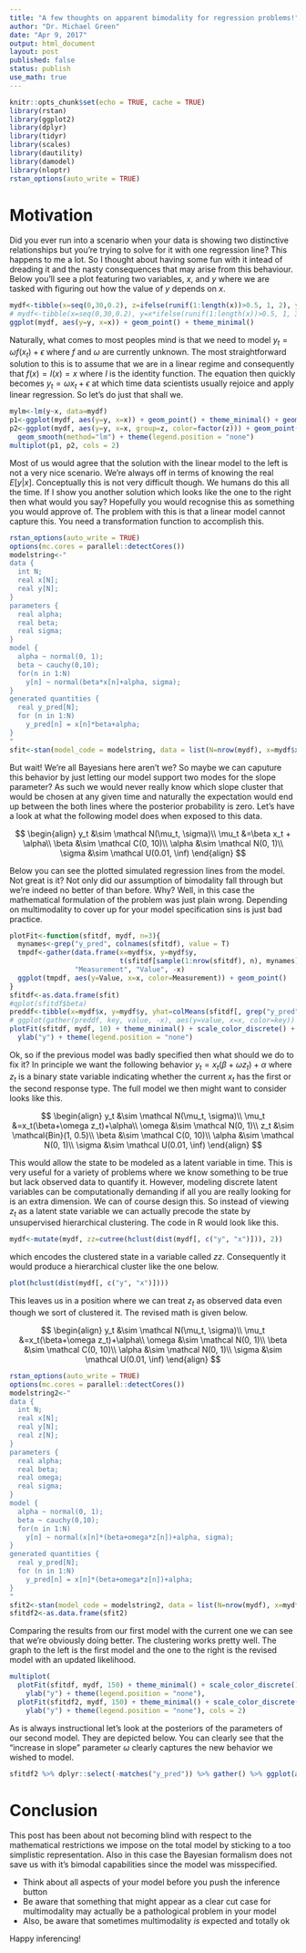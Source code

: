 ```yaml
---
title: "A few thoughts on apparent bimodality for regression problems!"
author: "Dr. Michael Green"
date: "Apr 9, 2017"
output: html_document
layout: post
published: false
status: publish
use_math: true
---
```



```r
knitr::opts_chunk$set(echo = TRUE, cache = TRUE)
library(rstan)
library(ggplot2)
library(dplyr)
library(tidyr)
library(scales)
library(dautility)
library(damodel)
library(nloptr)
rstan_options(auto_write = TRUE)
```

# Motivation

Did you ever run into a scenario when your data is showing two distinctive relationships but you're trying to solve for it with one regression line? This happens to me a lot. So I thought about having some fun with it intead of dreading it and the nasty consequences that may arise from this behaviour. Below you'll see a plot featuring two variables, $x$, and $y$ where we are tasked with figuring out how the value of $y$ depends on $x$.

```r
mydf<-tibble(x=seq(0,30,0.2), z=ifelse(runif(1:length(x))>0.5, 1, 2), y=x*ifelse(z<2, 1, 3)+rnorm(length(x), 0, 5))
# mydf<-tibble(x=seq(0,30,0.2), y=x*ifelse(runif(1:length(x))>0.5, 1, 3)+rnorm(length(x), 0, 5))
ggplot(mydf, aes(y=y, x=x)) + geom_point() + theme_minimal()
```

Naturally, what comes to most peoples mind is that we need to model $y_t=\omega f(x_t)+\epsilon$ where $f$ and $\omega$ are currently unknown. The most straightforward solution to this is to assume that we are in a linear regime and consequently that $f(x)=I(x)=x$ where $I$ is the identity function. The equation then quickly becomes $y_t=\omega x_t+\epsilon$ at which time data scientists usually rejoice and apply linear regression. So let's do just that shall we.

```r
mylm<-lm(y~x, data=mydf)
p1<-ggplot(mydf, aes(y=y, x=x)) + geom_point() + theme_minimal() + geom_smooth(method="lm")
p2<-ggplot(mydf, aes(y=y, x=x, group=z, color=factor(z))) + geom_point() + theme_minimal() + 
  geom_smooth(method="lm") + theme(legend.position = "none")
multiplot(p1, p2, cols = 2)
```

Most of us would agree that the solution with the linear model to the left is not a very nice scenario. We're always off in terms of knowing the real $E[y|x]$. Conceptually this is not very difficult though. We humans do this all the time. If I show you another solution which looks like the one to the right then what would you say? Hopefully you would recognise this as something you would approve of. The problem with this is that a linear model cannot capture this. You need a transformation function to accomplish this. 

```r
rstan_options(auto_write = TRUE)
options(mc.cores = parallel::detectCores())
modelstring<-"
data {
  int N;
  real x[N];
  real y[N];
}
parameters {
  real alpha;
  real beta;
  real sigma;
}
model {
  alpha ~ normal(0, 1);
  beta ~ cauchy(0,10);
  for(n in 1:N)
    y[n] ~ normal(beta*x[n]+alpha, sigma);
}
generated quantities {
  real y_pred[N];
  for (n in 1:N)
    y_pred[n] = x[n]*beta+alpha;
}
"
sfit<-stan(model_code = modelstring, data = list(N=nrow(mydf), x=mydf$x, y=mydf$y))
```

But wait! We're all Bayesians here aren't we? So maybe we can caputure this behavior by just letting our model support two modes for the slope parameter? As such we would never really know which slope cluster that would be chosen at any given time and naturally the expectation would end up between the both lines where the posterior probability is zero. Let's have a look at what the following model does when exposed to this data.

$$ \begin{align}
y_t &\sim \mathcal N(\mu_t, \sigma)\\
\mu_t &=\beta x_t + \alpha\\ 
\beta &\sim \mathcal C(0, 10)\\
\alpha &\sim \mathcal N(0, 1)\\
\sigma &\sim \mathcal U(0.01, \inf) 
\end{align} $$

Below you can see the plotted simulated regression lines from the model. Not great is it? Not only did our assumption of bimodality fall through but we're indeed no better of than before. Why? Well, in this case the mathematical formulation of the problem was just plain wrong. Depending on multimodality to cover up for your model specification sins is just bad practice. 

```r
plotFit<-function(sfitdf, mydf, n=3){
  mynames<-grep("y_pred", colnames(sfitdf), value = T)
  tmpdf<-gather(data.frame(x=mydf$x, y=mydf$y, 
                           t(sfitdf[sample(1:nrow(sfitdf), n), mynames])), 
                "Measurement", "Value", -x)
  ggplot(tmpdf, aes(y=Value, x=x, color=Measurement)) + geom_point()
}
sfitdf<-as.data.frame(sfit)
#qplot(sfitdf$beta)
preddf<-tibble(x=mydf$x, y=mydf$y, yhat=colMeans(sfitdf[, grep("y_pred", colnames(sfitdf), value=TRUE)]))
# ggplot(gather(preddf, key, value, -x), aes(y=value, x=x, color=key)) + geom_point() + theme_minimal()
plotFit(sfitdf, mydf, 10) + theme_minimal() + scale_color_discrete() + xlab("x") + 
  ylab("y") + theme(legend.position = "none")
```

Ok, so if the previous model was badly specified then what should we do to fix it? In principle we want the following behavior $y_t=x_t(\beta+\omega z_t)+\alpha$ where $z_t$ is a binary state variable indicating whether the current $x_t$ has the first or the second response type. The full model we then might want to consider looks like this.

$$ \begin{align}
y_t &\sim \mathcal N(\mu_t, \sigma)\\
\mu_t &=x_t(\beta+\omega z_t)+\alpha\\
\omega &\sim \mathcal N(0, 1)\\
z_t &\sim \mathcal{Bin}(1, 0.5)\\
\beta &\sim \mathcal C(0, 10)\\
\alpha &\sim \mathcal N(0, 1)\\
\sigma &\sim \mathcal U(0.01, \inf) 
\end{align} $$

This would allow the state to be modeled as a latent variable in time. This is very useful for a variety of problems where we know something to be true but lack observed data to quantify it. However, modeling discrete latent variables can be computationally demanding if all you are really looking for is an extra dimension. We can of course design this. So instead of viewing $z_t$ as a latent state variable we can actually precode the state by unsupervised hierarchical clustering. The code in R would look like this.

```r
mydf<-mutate(mydf, zz=cutree(hclust(dist(mydf[, c("y", "x")])), 2))
```

which encodes the clustered state in a variable called $zz$. Consequently it would produce a hierarchical cluster like the one below.

```r
plot(hclust(dist(mydf[, c("y", "x")])))
```

This leaves us in a position where we can treat $z_t$ as observed data even though we sort of clustered it. The revised math is given below. 

$$ \begin{align}
y_t &\sim \mathcal N(\mu_t, \sigma)\\
\mu_t &=x_t(\beta+\omega z_t)+\alpha\\
\omega &\sim \mathcal N(0, 1)\\
\beta &\sim \mathcal C(0, 10)\\
\alpha &\sim \mathcal N(0, 1)\\
\sigma &\sim \mathcal U(0.01, \inf) 
\end{align} $$


```r
rstan_options(auto_write = TRUE)
options(mc.cores = parallel::detectCores())
modelstring2<-"
data {
  int N;
  real x[N];
  real y[N];
  real z[N];
}
parameters {
  real alpha;
  real beta;
  real omega;
  real sigma;
}
model {
  alpha ~ normal(0, 1);
  beta ~ cauchy(0,10);
  for(n in 1:N)
    y[n] ~ normal(x[n]*(beta+omega*z[n])+alpha, sigma);
}
generated quantities {
  real y_pred[N];
  for (n in 1:N)
    y_pred[n] = x[n]*(beta+omega*z[n])+alpha;
}
"
sfit2<-stan(model_code = modelstring2, data = list(N=nrow(mydf), x=mydf$x, y=mydf$y, z=mydf$zz))
sfitdf2<-as.data.frame(sfit2)
```

Comparing the results from our first model with the current one we can see that we're obviously doing better. The clustering works pretty well. The graph to the left is the first model and the one to the right is the revised model with an updated likelihood.

```r
multiplot(
  plotFit(sfitdf, mydf, 150) + theme_minimal() + scale_color_discrete() + xlab("x") + 
    ylab("y") + theme(legend.position = "none"),
  plotFit(sfitdf2, mydf, 150) + theme_minimal() + scale_color_discrete() + xlab("x") + 
    ylab("y") + theme(legend.position = "none"), cols = 2)
```

As is always instructional let's look at the posteriors of the parameters of our second model. They are depicted below. You can clearly see that the "increase in slope" parameter $\omega$ clearly captures the new behavior we wished to model.  

```r
sfitdf2 %>% dplyr::select(-matches("y_pred")) %>% gather() %>% ggplot(aes(x=value)) + geom_histogram() + facet_wrap(~key, scales="free") + theme_minimal()
```

# Conclusion

This post has been about not becoming blind with respect to the mathematical restrictions we impose on the total model by sticking to a too simplistic representation. Also in this case the Bayesian formalism does not save us with it's bimodal capabilities since the model was misspecified.

- Think about all aspects of your model before you push the inference button
- Be aware that something that might appear as a clear cut case for multimodality may actually be a pathological problem in your model
- Also, be aware that sometimes multimodality *is* expected and totally ok

Happy inferencing!

